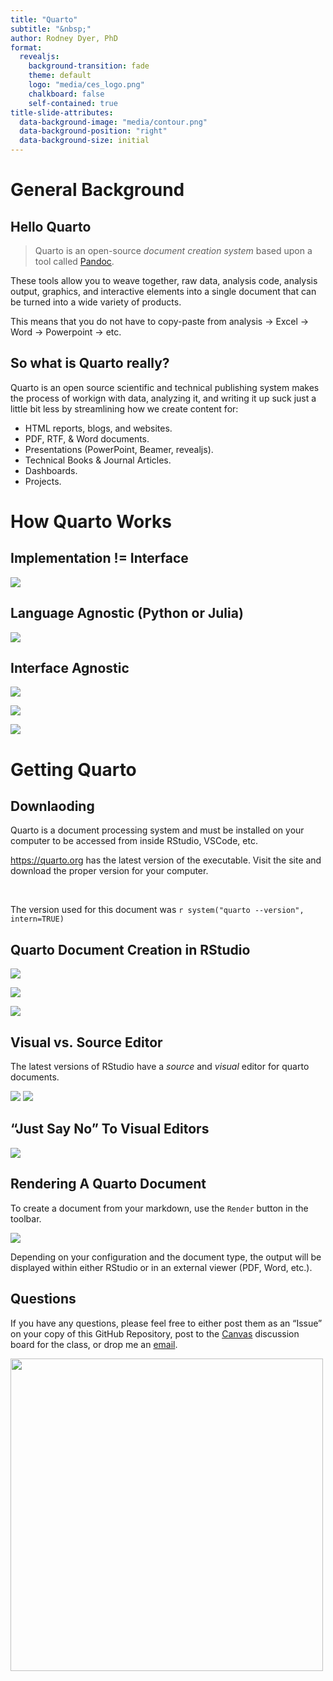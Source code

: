 ```yaml
---
title: "Quarto"
subtitle: "&nbsp;"
author: Rodney Dyer, PhD
format: 
  revealjs:
    background-transition: fade
    theme: default
    logo: "media/ces_logo.png"
    chalkboard: false
    self-contained: true
title-slide-attributes: 
  data-background-image: "media/contour.png"
  data-background-position: "right"
  data-background-size: initial
---
```


# General Background {background-color="black" background-image="media/contour.png" background-size="initial" background-position="right"}

## Hello Quarto

> Quarto is an open-source *document creation system* based upon a tool called [Pandoc](https://pandoc.org/).

::: {.fragment .fade-in}
These tools allow you to weave together, raw data, analysis code, analysis output, graphics, and interactive elements into a single document that can be turned into a wide variety of products.
:::

::: {.fragment .fade-in}
This means that you do not have to copy-paste from analysis -\> Excel -\> Word -\> Powerpoint -\> etc.
:::

## So what is Quarto really?

Quarto is an open source scientific and technical publishing system makes the process of workign with data, analyzing it, and writing it up suck just a little bit less by streamlining how we create content for:

-   HTML reports, blogs, and websites.
-   PDF, RTF, & Word documents.
-   Presentations (PowerPoint, Beamer, revealjs).
-   Technical Books & Journal Articles.
-   Dashboards.
-   Projects.

# How Quarto Works {background-color="black" background-image="media/contour.png" background-size="initial" background-position="right"}

## Implementation != Interface

![](media/qmd-knitr.png)

## Language Agnostic (Python or Julia)

![](media/qmd-jupyter.png)

## Interface Agnostic

::: r-stack
![](media/rstudio-preview.png){.fragment}

![](media/jupyterlab-preview.png){.fragment}

![](media/python-vscode.png){.fragment}
:::

# Getting Quarto {background-color="black" background-image="media/contour.png" background-size="initial" background-position="right"}

## Downlaoding

Quarto is a document processing system and must be installed on your computer to be accessed from inside RStudio, VSCode, etc.

[https://quarto.org](https://quarto.org/) has the latest version of the executable. Visit the site and download the proper version for your computer.

 

::: callout-note
The version used for this document was `r system("quarto --version", intern=TRUE)`
:::

## Quarto Document Creation in RStudio

::: r-stack
![](media/qmd_doc.png){.fragment}

![](media/qmd_presentation.png){.fragment}

![](media/qmd_interactive.png){.fragment}
:::

## Visual vs. Source Editor

The latest versions of RStudio have a *source* and *visual* editor for quarto documents.

![](media/source.png)
![](media/visual.png)

## "Just Say No" To Visual Editors {background-color="black"}

![](media/dyer-no.jpg){fig-align="center"}


## Rendering A Quarto Document

To create a document from your markdown, use the `Render` button in the toolbar.  

![](media/render.png)

:::{.fragment .fade-in}
Depending on your configuration and the document type, the output will be displayed within either RStudio or in an external viewer (PDF, Word, etc.).
:::

## Questions

::: {layout-ncol="2"}
If you have any questions, please feel free to either post them as an "Issue" on your copy of this GitHub Repository, post to the [Canvas](https://canvas.vcu.edu) discussion board for the class, or drop me an [email](mailto://rjdyer@vcu.edu).

![](media/peter_sellers.gif){.middle fig-alt="Peter Sellers looking bored" fig-align="center" width="500"}
:::
